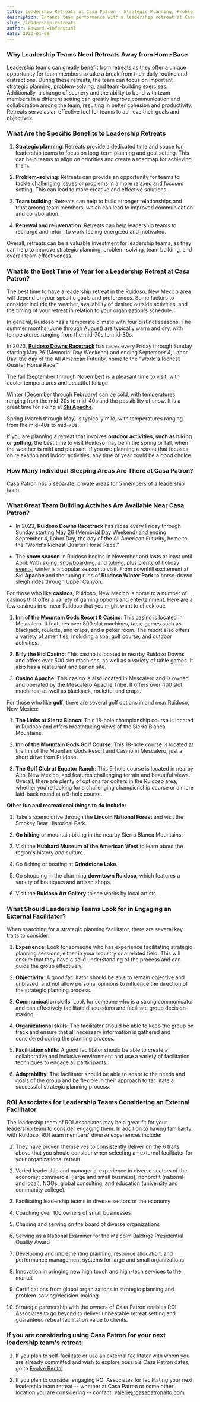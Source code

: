 ```yaml
---
title: Leadership Retreats at Casa Patron - Strategic Planning, Problem Solving & Team Building
description: Enhance team performance with a leadership retreat at Casa Patron. Our dedicated retreats offer strategic planning, problem solving and team building exercises. With 5 private sleeping areas and team-building activities nearby, book now for an unforgettable experience that will improve team cohesion and productivity.
slug: /leadership-retreats
author: Edward Riefenstahl
date: 2023-01-08
---
```


### **Why Leadership Teams Need Retreats Away from Home Base**

Leadership teams can greatly benefit from retreats as they offer a unique opportunity for team members to take a break from their daily routine and distractions. During these retreats, the team can focus on important strategic planning, problem-solving, and team-building exercises. Additionally, a change of scenery and the ability to bond with team members in a different setting can greatly improve communication and collaboration among the team, resulting in better cohesion and productivity. Retreats serve as an effective tool for teams to achieve their goals and objectives.

### **What Are the Specific Benefits to Leadership Retreats**

1.  **Strategic planning**: Retreats provide a dedicated time and space for
    leadership teams to focus on long-term planning and goal setting.
    This can help teams to align on priorities and create a roadmap for
    achieving them.

2.  **Problem-solving**: Retreats can provide an opportunity for teams to
    tackle challenging issues or problems in a more relaxed and focused
    setting. This can lead to more creative and effective solutions.

3.  **Team building**: Retreats can help to build stronger relationships and
    trust among team members, which can lead to improved communication
    and collaboration.

4.  **Renewal and rejuvenation**: Retreats can help leadership teams to
    recharge and return to work feeling energized and motivated.

Overall, retreats can be a valuable investment for leadership teams, as
they can help to improve strategic planning, problem-solving, team
building, and overall team effectiveness.

### **What Is the Best Time of Year for a Leadership Retreat at Casa Patron?**

The best time to have a leadership retreat in the Ruidoso, New Mexico
area will depend on your specific goals and preferences. Some factors to
consider include the weather, availability of desired outside
activities, and the timing of your retreat in relation to your
organization's schedule.

In general, Ruidoso has a temperate climate with four distinct seasons.
The summer months (June through August) are typically warm and dry, with
temperatures ranging from the mid-70s to mid-80s.

In 2023, [**Ruidoso Downs Racetrack**](https://www.raceruidoso.com/) has races every Friday through Sunday starting May 26
(Memorial Day Weekend) and ending September 4, Labor Day, the day of the
All American Futurity, home to the "World's Richest Quarter Horse Race."

The fall (September through November) is a pleasant time to visit, with
cooler temperatures and beautiful foliage.

Winter (December through February) can be cold, with temperatures ranging from the mid-20s to
mid-40s and the possibility of snow. It is a great time for skiing at [**Ski Apache**](https://www.skiapache.com/).

Spring (March through May) is typically mild, with temperatures ranging from the mid-40s to mid-70s.

If you are planning a retreat that involves **outdoor activities, such as
hiking or golfing**, the best time to visit Ruidoso may be in the spring
or fall, when the weather is mild and pleasant. If you are planning a
retreat that focuses on relaxation and indoor activities, any time of
year could be a good choice.

### **How Many Individual Sleeping Areas Are There at Casa Patron?**

Casa Patron has 5 separate, private areas for 5 members of a leadership team.

### **What Great Team Building Activites Are Available Near Casa Patron?**

- In 2023, **Ruidoso Downs Racetrack** has races every Friday through
  Sunday starting May 26 (Memorial Day Weekend) and ending September
  4, Labor Day, the day of the All American Futurity, home to the
  "World's Richest Quarter Horse Race."

- The **snow season** in Ruidoso begins in November and lasts at least
  until April. With [skiing, snowboarding](https://www.discoverruidoso.com/info?tag=Ski%20Apache),
  and [tubing](https://www.discoverruidoso.com/info?tag=Winter%20Park%20Tubing), plus plenty of holiday
  [events](https://www.discoverruidoso.com/calendar-of-events), winter is a popular season to visit. From downhill excitement
  at **Ski Apache** and the tubing runs of **Ruidoso Winter Park** to horse-drawn sleigh rides through Upper Canyon.

For those who like **casinos**, Ruidoso, New Mexico is home to a number of casinos that offer a variety of gaming options and
entertainment. Here are a few casinos in or near Ruidoso that you might want to check out:

1. **Inn of the Mountain Gods Resort & Casino**: This casino is located in Mescalero. It features over 800
   slot machines, table games such as blackjack, roulette, and craps,
   and a poker room. The resort also offers a variety of amenities,
   including a spa, golf course, and outdoor activities.

2. **Billy the Kid Casino**: This casino is located in nearby Ruidoso Downs and
   offers over 500 slot machines, as well as a variety of table games.
   It also has a restaurant and bar on site.

3. **Casino Apache**: This casino is also located in Mescalero and is owned and operated by the
   Mescalero Apache Tribe. It offers over 400 slot machines, as well as
   blackjack, roulette, and craps.

For those who like **golf**, there are several golf options in and near Ruidoso, New Mexico:

1. **The Links at Sierra Blanca**: This
   18-hole championship course is located in Ruidoso and offers
   breathtaking views of the Sierra Blanca Mountains.

2. **Inn of the Mountain Gods Golf Course**: This 18-hole course is located at the Inn
   of the Mountain Gods Resort and Casino in Mescalero, just a short
   drive from Ruidoso.

3. **The Golf Club at Equator Ranch**: This 9-hole
   course is located in nearby Alto, New Mexico, and features
   challenging terrain and beautiful views. Overall, there are plenty
   of options for golfers in the Ruidoso area, whether you're looking
   for a challenging championship course or a more laid-back round at a
   9-hole course.

**Other fun and recreational things to do include:**

1. Take a scenic drive through the **Lincoln National Forest** and visit the Smokey Bear Historical Park.

2. **Go hiking** or mountain biking in the nearby Sierra Blanca Mountains.

3. Visit the **Hubbard Museum of the American West** to learn about the region\'s history and culture.

4. Go fishing or boating at **Grindstone Lake**.

5. Go shopping in the charming **downtown Ruidoso**, which features a variety of boutiques and artisan shops.

6. Visit the **Ruidoso Art Gallery** to see works by local artists.

### **What Should Leadership Teams Look for in Engaging an External Facilitator?**

When searching for a strategic planning facilitator, there are several key traits to consider:

1.  **Experience**: Look for someone who has experience facilitating
    strategic planning sessions, either in your industry or a related
    field. This will ensure that they have a solid understanding of the
    process and can guide the group effectively.

2.  **Objectivity**: A good facilitator should be able to remain
    objective and unbiased, and not allow personal opinions to influence
    the direction of the strategic planning process.

3.  **Communication skills**: Look for someone who is a strong
    communicator and can effectively facilitate discussions and
    facilitate group decision-making.

4.  **Organizational skills**: The facilitator should be able to keep
    the group on track and ensure that all necessary information is
    gathered and considered during the planning process.

5.  **Facilitation skills**: A good facilitator should be able to
    create a collaborative and inclusive environment and use a variety
    of facilitation techniques to engage all participants.

6.  **Adaptability**: The facilitator should be able to adapt to the
    needs and goals of the group and be flexible in their approach to
    facilitate a successful strategic planning process.

### **ROI Associates for Leadership Teams Considering an External Facilitator**

The leadership team of ROI Associates may be a great fit for your leadership team to consider engaging them. In addition to having
familiarity with Ruidoso, ROI team members' diverse experiences include:

1.  They have proven themselves to consistently deliver on the 6 traits above that you should consider when selecting an external
    facilitator for your organizational retreat.

2.  Varied leadership and managerial experience in diverse sectors of the economy: commercial (large and small business), nonprofit
    (national and local), NGOs, global consulting, and education (university and community college).

3.  Facilitating leadership teams in diverse sectors of the economy

4.  Coaching over 100 owners of small businesses

5.  Chairing and serving on the board of diverse organizations

6.  Serving as a National Examiner for the Malcolm Baldrige Presidential Quality Award

7.  Developing and implementing planning, resource allocation, and performance management systems for large and small organizations

8.  Innovation in bringing new high touch and high-tech services to the market

9.  Certifications from global organizations in strategic planning and problem-solving/decision-making

10. Strategic partnership with the owners of Casa Patron enables ROI Associates to go beyond to deliver unbeatable retreat setting and guaranteed retreat facilitation value to clients.

### **If you are considering using Casa Patron for your next leadership team's retreat:**

1.  If you plan to self-facilitate or use an external facilitator with whom you are already committed and wish to explore possible Casa
    Patron dates, go to [Evolve Rental](https://evolve.com/vacation-rentals/us/nm/alto/449305)

2.  If you plan to consider engaging ROI Associates for facilitating your next leadership team retreat -- whether at Casa Patron or some
    other location you are considering -- contact: [valerie@casapatronalto.com](mailto:valerie@casapatronalto.com)
